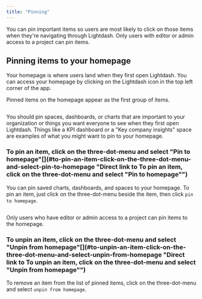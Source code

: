 ```yaml
---
title: "Pinning"
---
```


You can pin important items so users are most likely to click on those items when they're navigating through Lightdash. Only users with editor or admin access to a project can pin items.

## Pinning items to your homepage[](#pinning-items-to-your-homepage "Direct link to Pinning items to your homepage")

Your homepage is where users land when they first open Lightdash. You can access your homepage by clicking on the Lightdash icon in the top left corner of the app.

Pinned items on the homepage appear as the first group of items.

<Frame>
  <img src="/images/guides/pinned-homepage-64be8ef5d5a679967b4877a92718a21d.jpg" alt=""/>
</Frame>


You should pin spaces, dashboards, or charts that are important to your organization or things you want everyone to see when they first open Lightdash. Things like a KPI dashboard or a "Key company insights" space are examples of what you might want to pin to your homepage.

### To pin an item, click on the three-dot-menu and select "Pin to homepage"[](#to-pin-an-item-click-on-the-three-dot-menu-and-select-pin-to-homepage "Direct link to To pin an item, click on the three-dot-menu and select "Pin to homepage"")

You can pin saved charts, dashboards, and spaces to your homepage. To pin an item, just click on the three-dot-menu beside the item, then click `pin to homepage`.

<Frame>
  <img src="/images/guides/pin-an-item-24df12767555e19294a2a7edd2fbf22d.jpg" alt=""/>
</Frame>


Only users who have editor or admin access to a project can pin items to the homepage.

### To unpin an item, click on the three-dot-menu and select "Unpin from homepage"[](#to-unpin-an-item-click-on-the-three-dot-menu-and-select-unpin-from-homepage "Direct link to To unpin an item, click on the three-dot-menu and select "Unpin from homepage"")

To remove an item from the list of pinned items, click on the three-dot-menu and select `unpin from homepage`.

<Frame>
  <img src="/images/guides/unpin-an-item-05923042209561c6449f07473b0df1d2.jpg" alt=""/>
</Frame>
